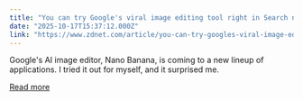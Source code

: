 ```yaml
---
title: "You can try Google's viral image editing tool right in Search now - here's how"
date: "2025-10-17T15:37:12.000Z"
link: "https://www.zdnet.com/article/you-can-try-googles-viral-image-editing-tool-right-in-search-now-heres-how/"
---
```


Google's AI image editor, Nano Banana, is coming to a new lineup of applications. I tried it out for myself, and it surprised me.

[Read more](https://www.zdnet.com/article/you-can-try-googles-viral-image-editing-tool-right-in-search-now-heres-how/)
